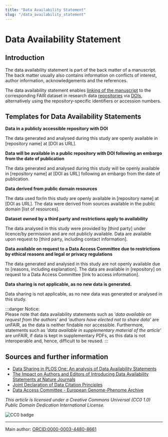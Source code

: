 ```yaml
---
title: "Data Availability Statement"
slug: "/data_availability_statement"
---
```

# Data Availability Statement

## Introduction

The data availability statement is part of the back matter of a manuscript. The back matter usually also contains information on conflicts of interest, author information, acknowledgements and the references. 

The data availability statement enables [linking of the manuscript](/docs/data_publication) to the corresponding FAIR dataset in research data [repositories](/docs/repositories) via  [DOIs](/docs/pid), alternatively using the repository-specific identifiers or accession numbers.  

## Templates for Data Availability Statements

<b>Data in a publicly accessible repository with DOI</b>

The data generated and analysed during this study are openly available in [repository name] at [DOI as URL].

<b>Data will be available in a public repository with DOI following an embargo from the date of publication</b>

The data generated and analysed during this study will be openly available in [repository name] at [DOI as URL] following an embargo from the date of publication.

<b>Data derived from public domain resources</b>

The data used for/in this study are openly available in [repository name] at [DOI as URL]. The data were derived from sources available in the public domain [list of resources]. 

<b>Dataset owned by a third party and restrictions apply to availability</b>

The data analysed in this study were provided by [third party] under licence/by permission and are not publicly available. Data are available upon request to [third party, including contact information].

<b>Data available on request to a Data Access Committee due to restrictions by ethical reasons and legal or privacy regulations</b>

The data generated and analysed in this study are not openly available due to [reasons, including explanation]. The data are available in [repository] on request to a Data Access Committee [link to access information].

<b>Data sharing is not applicable, as no new data is generated.</b>

Data sharing is not applicable, as no new data was generated or analysed in this study.

:::danger Notice:                                
Please note that data availability statements such as *'data available on request from the authors'* and *'authors have elected not to share data'* are unFAIR, as the data is neither findable nor accessible. Furthermore, statements such as *'data available in supplementary material of the article'* are unFAIR, if data is kept in supplementary PDFs, as this data is not interoperable and, hence, difficult to be reused.
:::

## Sources and further information

- [Data Sharing in PLOS One: An analysis of Data Availability Statements](https://doi.org/10.1371/journal.pone.0194768)
- [The Impact on Authors and Editors of Introducing Data Availability Statements at Nature Journals](https://doi.org/10.2218/ijdc.v13i1.614)
- [Joint Declaration of Data Citation Principles](https://doi.org/10.25490/a97f-egyk)
- [Data Access Committee - European Genome-Phenome Archive ](https://ega-archive.org/submission/data_access_committee)

*This article is licensed under a Creative Commons Universal (CC0 1.0) Public Domain Dedication International License.*

![CC0 badge](https://licensebuttons.net/l/zero/1.0/88x31.png)

----
Main author: [ORCID:0000-0003-4480-8661](https://orcid.org/0000-0003-4480-8661)